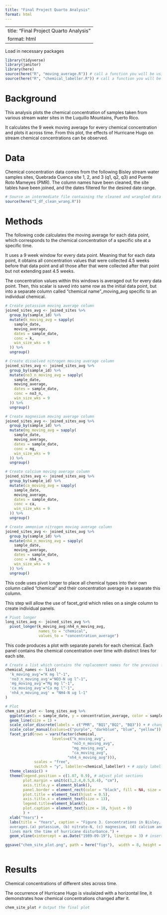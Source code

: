 ```yaml
---
title: "Final Project Quarto Analysis"
format: html
---
```


---
title: "Final Project Quarto Analysis"
format: html
---
 
Load in necessary packages 
```r
library(tidyverse)
library(janitor)
library(here)
source(here("R", "moving_average.R")) # call a function you will be using 
source(here("R", "chemical_labeller.R")) # call a function you will be using 
```

# Background 
This analysis plots the chemical concentration of samples taken from various stream water sites in the Luquillo Mountains, Puerto Rico. 

It calculates the 9 week moving average for every chemical concentration and plots it across time. From this plot, the effects of Hurricane Hugo on stream chemical concentrations can be observed. 

# Data
Chemical concentration data comes from the following Bisley stream water samples sites, Quebrada Cuenca site 1, 2, and 3 (q1, q2, q3) and Puente Roto Mameyes (PMR). The column names have been cleaned, the site tables have been joined, and the dates filtered for the desired date range. 
```r
# Source an intermediate file containing the cleaned and wrangled data frame.
source(here("1_df_clean_wrang.R"))
```


# Methods
The following code calculates the moving average for each data point, which corresponds to the chemical concentration of a specific site at a specific time. 

It uses a 9 week window for every data point. Meaning that for each data point, it obtains all concentration values that were collected 4.5 weeks before that data point and all those after that were collected after that point but not extending past 4.5 weeks. 

The concentration values within this windows is averaged out for every data point.  Then, this scalar is saved into same row as the initial data point, but into a separate column called "chemical name"_moving_avg specific to an individual chemical.  

```r
# Create potassium moving average column 
joined_sites_avg <- joined_sites %>% 
  group_by(sample_id) %>% 
  mutate(k_moving_avg = sapply(
    sample_date,
    moving_average,
    dates = sample_date,
    conc = k,
    win_size_wks = 9
  )) %>% 
  ungroup()

# Create dissolved nitrogen moving average column 
joined_sites_avg <- joined_sites_avg %>% 
  group_by(sample_id) %>% 
  mutate(no3_n_moving_avg = sapply(
    sample_date,
    moving_average,
    dates = sample_date,
    conc = no3_n,
    win_size_wks = 9
  )) %>% 
  ungroup()

# Create magnesium moving average column 
joined_sites_avg <- joined_sites_avg %>% 
  group_by(sample_id) %>% 
  mutate(mg_moving_avg = sapply(
    sample_date,
    moving_average,
    dates = sample_date,
    conc = mg,
    win_size_wks = 9
  )) %>% 
  ungroup()

# Create calcium moving average column 
joined_sites_avg <- joined_sites_avg %>% 
  group_by(sample_id) %>% 
  mutate(ca_moving_avg = sapply(
    sample_date,
    moving_average,
    dates = sample_date,
    conc = ca,
    win_size_wks = 9
  )) %>% 
  ungroup()

# Create ammonium nitrogen moving average column 
joined_sites_avg <- joined_sites_avg %>% 
  group_by(sample_id) %>% 
  mutate(nh4_n_moving_avg = sapply(
    sample_date,
    moving_average,
    dates = sample_date,
    conc = nh4_n,
    win_size_wks = 9
  )) %>% 
  ungroup()

```


This code uses pivot longer to place all chemical types into their own column called "chemical" and their concentration average in a separate this column. 

This step will allow the use of facet_grid which relies on a single column to create individual panels. 
```r
# Pivot longer 
long_sites_avg <- joined_sites_avg %>% 
  pivot_longer(k_moving_avg:nh4_n_moving_avg,
               names_to = "chemical",
               values_to = "concentration_average")
```


This code produces a plot with separate panels for each chemical. Each panel contains the chemical concentration over time with distinct lines for each site. 
```r
# Create a list which contains the replacement names for the previous facet grid x axis strip labels. 
chemical_names <- list(
  'k_moving_avg'="K mg l^-1",
  'no3_n_moving_avg'="NO3-N ug l^-1",
  'mg_moving_avg'="Mg mg l^-1",
  'ca_moving_avg'="Ca mg l^-1", 
  'nh4_n_moving_avg' = "NH4-N ug l-1"
)

# Plot
chem_site_plot <- long_sites_avg %>% 
  ggplot(aes(x = sample_date, y = concentration_average, color = sample_id)) +
  geom_line(size = 1) +
  scale_color_discrete(labels = c("PMR", "BQ1","BQ2", "BQ3")) + # change labels in legend
  scale_color_manual(values=c("purple", "darkblue", "blue", "yellow")) +
  facet_grid(rows = vars(factor(chemical,
                     levels=c("k_moving_avg",
                              "no3_n_moving_avg",
                              "mg_moving_avg",
                              "ca_moving_avg",
                            "nh4_n_moving_avg"))),
             scales = "free",
             switch = "y", labeller=chemical_labeller) + # apply labeller function to replace the plots x axis title.  
  theme_classic() + 
  theme(legend.position = c(1.07, 0.9), # adjust plot sections
        plot.margin = unit(c(1,2.4,0.5,0.4), "cm"),
        axis.title.y = element_blank(), 
        panel.border = element_rect(color = "black", fill = NA, size = 1),
        plot.title = element_text(hjust = 0.5), 
        axis.title.x = element_text(size = 13), 
        legend.title=element_blank(),
        plot.caption = element_text(size = 10, hjust = 0)
        ) +
  xlab("Years") + 
  labs(title = "Years", caption = "Figure 3. Concentrations in Bisley, Puerto Rico streams before and after Hurricane Hugo, 9-wk moving 
  averages.(a) potassium, (b) nitrate-N, (c) magnesium, (d) calcium and (e) ammonium-N. The vertical 
  lines mark the time of hurricane disturbance.") + 
  geom_vline(xintercept = as.Date("1989-09-19"), linetype = 3) # insert vertical line indicating the occurance of hurricane hugo

ggsave("chem_site_plot.png", path = here("figs"),  width = 8, height = 10)
  
```

# Results
Chemical concentrations of different sites across time. 

The occurrence of Hurricane Hugo is visulaized with a horizontal line, it demonstrates how chemical concentrations changed after it.
```r
chem_site_plot # Output the final plot 
```



